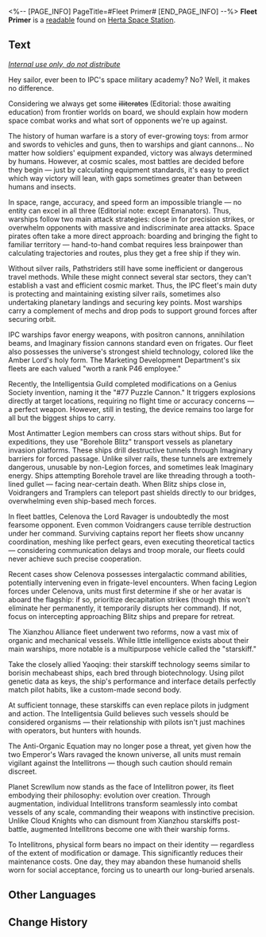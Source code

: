 <%-- [PAGE_INFO]
PageTitle=#Fleet Primer#
[END_PAGE_INFO] --%>
{{Readable Infobox
|id           = 529
|partIds      = 190857
|title        = 
|image        = Item Journal.png
|world        = Herta Space Station
|parts        = 1
|author       = <!--to be added-->
|description  = An educational handbook compiled by IPC, distributed to fleet members to cover essential combat knowledge for space operations.
|part1        = Fleet Primer
|source1      = {{cx|Source missing}}
|characters   = 
|factions     = 
}}
'''Fleet Primer''' is a [[readable]] found on [[Herta Space Station]].
<!--
==Location==
{{Map Embed|<map name>|<marker id>}}
-->
==Text==
''<u>Internal use only, do not distribute</u>''

Hey sailor, ever been to IPC's space military academy? No? Well, it makes no difference.

Considering we always get some <s>illiterates</s> (Editorial: those awaiting education) from frontier worlds on board, we should explain how modern space combat works and what sort of opponents we're up against.

The history of human warfare is a story of ever-growing toys: from armor and swords to vehicles and guns, then to warships and giant cannons... No matter how soldiers' equipment expanded, victory was always determined by humans. However, at cosmic scales, most battles are decided before they begin &mdash; just by calculating equipment standards, it's easy to predict which way victory will lean, with gaps sometimes greater than between humans and insects.

In space, range, accuracy, and speed form an impossible triangle &mdash; no entity can excel in all three (Editorial note: except Emanators). Thus, warships follow two main attack strategies: close in for precision strikes, or overwhelm opponents with massive and indiscriminate area attacks. Space pirates often take a more direct approach: boarding and bringing the fight to familiar territory &mdash; hand-to-hand combat requires less brainpower than calculating trajectories and routes, plus they get a free ship if they win.

{{Size|28|'''Interastral Peace Corporation'''}}

Without silver rails, Pathstriders still have some inefficient or dangerous travel methods. While these might connect several star sectors, they can't establish a vast and efficient cosmic market. Thus, the IPC fleet's main duty is protecting and maintaining existing silver rails, sometimes also undertaking planetary landings and securing key points. Most warships carry a complement of mechs and drop pods to support ground forces after securing orbit.

IPC warships favor energy weapons, with positron cannons, annihilation beams, and Imaginary fission cannons standard even on frigates. Our fleet also possesses the universe's strongest shield technology, colored like the Amber Lord's holy form. The Marketing Development Department's six fleets are each valued "worth a rank P46 employee."

Recently, the Intelligentsia Guild completed modifications on a Genius Society invention, naming it the "#77 Puzzle Cannon." It triggers explosions directly at target locations, requiring no flight time or accuracy concerns &mdash; a perfect weapon. However, still in testing, the device remains too large for all but the biggest ships to carry.

{{Size|28|'''Antimatter Legion'''}}

Most Antimatter Legion members can cross stars without ships. But for expeditions, they use "Borehole Blitz" transport vessels as planetary invasion platforms. These ships drill destructive tunnels through Imaginary barriers for forced passage. Unlike silver rails, these tunnels are extremely dangerous, unusable by non-Legion forces, and sometimes leak Imaginary energy. Ships attempting Borehole travel are like threading through a tooth-lined gullet &mdash; facing near-certain death. When Blitz ships close in, Voidrangers and Tramplers can teleport past shields directly to our bridges, overwhelming even ship-based mech forces.

In fleet battles, Celenova the Lord Ravager is undoubtedly the most fearsome opponent. Even common Voidrangers cause terrible destruction under her command. Surviving captains report her fleets show uncanny coordination, meshing like perfect gears, even executing theoretical tactics &mdash; considering communication delays and troop morale, our fleets could never achieve such precise cooperation.

Recent cases show Celenova possesses intergalactic command abilities, potentially intervening even in frigate-level encounters. When facing Legion forces under Celenova, units must first determine if she or her avatar is aboard the flagship: if so, prioritize decapitation strikes (though this won't eliminate her permanently, it temporarily disrupts her command). If not, focus on intercepting approaching Blitz ships and prepare for retreat.

{{Size|28|'''The Xianzhou Alliance'''}}

The Xianzhou Alliance fleet underwent two reforms, now a vast mix of organic and mechanical vessels. While little intelligence exists about their main warships, more notable is a multipurpose vehicle called the "starskiff."

Take the closely allied Yaoqing: their starskiff technology seems similar to borisin mechabeast ships, each bred through biotechnology. Using pilot genetic data as keys, the ship's performance and interface details perfectly match pilot habits, like a custom-made second body.

At sufficient tonnage, these starskiffs can even replace pilots in judgment and action. The Intelligentsia Guild believes such vessels should be considered organisms &mdash; their relationship with pilots isn't just machines with operators, but hunters with hounds.

{{Size|28|'''Planet Screwllum'''}}

The Anti-Organic Equation may no longer pose a threat, yet given how the two Emperor's Wars ravaged the known universe, all units must remain vigilant against the Intellitrons &mdash; though such caution should remain discreet.

Planet Screwllum now stands as the face of Intellitron power, its fleet embodying their philosophy: evolution over creation. Through augmentation, individual Intellitrons transform seamlessly into combat vessels of any scale, commanding their weapons with instinctive precision. Unlike Cloud Knights who can dismount from Xianzhou starskiffs post-battle, augmented Intellitrons become one with their warship forms.

To Intellitrons, physical form bears no impact on their identity &mdash; regardless of the extent of modification or damage. This significantly reduces their maintenance costs. One day, they may abandon these humanoid shells worn for social acceptance, forcing us to unearth our long-buried arsenals.

<!--
==Trivia==
* 
-->
==Other Languages==
{{Other Languages
|en   = Fleet Primer
|zhs  = 舰队基础知识手册
|zht  = 艦隊基礎知識手冊
|ja   = 艦隊基礎知識ハンドブック
|ko   = 함대 기초 지식 매뉴얼
|es   = Manual básico de la flota
|fr   = Guide de la flotte
|ru   = Флотский справочник
|th   = คู่มือพื้นฐานของกองเรือ
|vi   = Sổ Tay Kiến Thức Cơ Bản Về Hạm Đội
|de   = Basiswissen für Flottenbesatzung
|id   = Panduan Dasar Armada
|pt   = Manual da Frota
}}

==Change History==
{{Change History|3.2}}